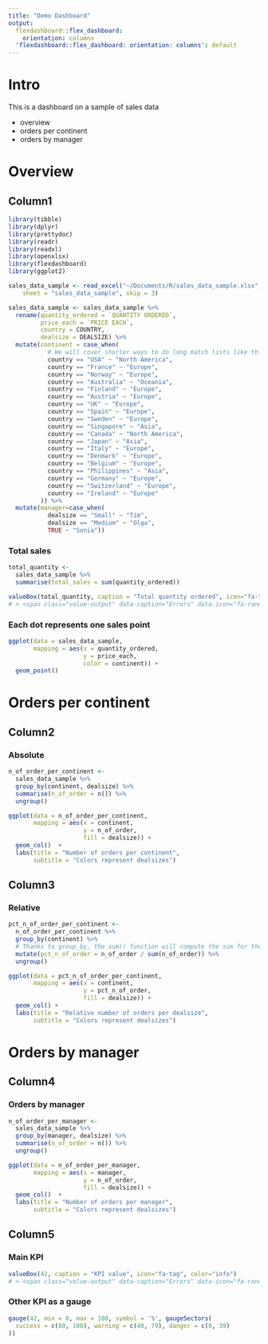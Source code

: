 ```yaml
---
title: "Demo Dashboard"
output:
  flexdashboard::flex_dashboard:
    orientation: columns
  'flexdashboard::flex_dashboard: orientation: columns': default
---
```


# Intro{.sidebar}

This is a dashboard on a sample of sales data

- overview
- orders per continent
- orders by manager

# Overview 

## Column1


```r
library(tibble)
library(dplyr)
library(prettydoc)
library(readr)
library(readxl)
library(openxlsx)
library(flexdashboard)
library(ggplot2)

sales_data_sample <- read_excel("~/Documents/R/sales_data_sample.xlsx", 
    sheet = "sales_data_sample", skip = 3)

sales_data_sample <- sales_data_sample %>% 
  rename(quantity_ordered = `QUANTITY ORDERED`,
         price_each = `PRICE EACH`,
         country = COUNTRY,
         dealsize = DEALSIZE) %>% 
  mutate(continent = case_when(
           # We will cover shorter ways to do long match lists like this later
           country == "USA" ~ "North America",
           country == "France" ~ "Europe",
           country == "Norway" ~ "Europe",
           country == "Australia" ~ "Oceania",
           country == "Finland" ~ "Europe",
           country == "Austria" ~ "Europe",
           country == "UK" ~ "Europe", 
           country == "Spain" ~ "Europe",
           country == "Sweden" ~ "Europe",
           country == "Singapore" ~ "Asia",
           country == "Canada" ~ "North America",
           country == "Japan" ~ "Asia",
           country == "Italy" ~ "Europe",
           country == "Denmark" ~ "Europe",
           country == "Belgium" ~ "Europe",
           country == "Philippines" ~ "Asia",
           country == "Germany" ~ "Europe",
           country == "Switzerland" ~ "Europe",
           country == "Ireland" ~ "Europe"
         )) %>% 
  mutate(manager=case_when(
           dealsize == "Small" ~ "Tim",
           dealsize == "Medium" ~ "Olga",
           TRUE ~ "Sonia"))
```

### Total sales {.value-box}

```r
total_quantity <- 
  sales_data_sample %>% 
  summarise(total_sales = sum(quantity_ordered))

valueBox(total_quantity, caption = "Total quantity ordered", icon="fa-tag", color="info")
# > <span class="value-output" data-caption="Errors" data-icon="fa-random" data-color-accent="info">42</span>
```
### Each dot represents one sales point

```r
ggplot(data = sales_data_sample,
       mapping = aes(x = quantity_ordered, 
                     y = price_each,
                     color = continent)) + 
  geom_point() 
```

# Orders per continent 

## Column2

### Absolute

```r

n_of_order_per_continent <- 
  sales_data_sample %>% 
  group_by(continent, dealsize) %>% 
  summarise(n_of_order = n()) %>% 
  ungroup()

ggplot(data = n_of_order_per_continent,
       mapping = aes(x = continent,
                     y = n_of_order,
                     fill = dealsize)) +
  geom_col()  +
  labs(title = "Number of orders per continent",
       subtitle = "Colors represent dealsizes")
```

## Column3

### Relative

```r
pct_n_of_order_per_continent <- 
  n_of_order_per_continent %>% 
  group_by(continent) %>% 
  # Thanks to group_by, the sum() function will compute the sum for the continent
  mutate(pct_n_of_order = n_of_order / sum(n_of_order)) %>% 
  ungroup()

ggplot(data = pct_n_of_order_per_continent,
       mapping = aes(x = continent, 
                     y = pct_n_of_order,
                     fill = dealsize)) + 
  geom_col() +
  labs(title = "Relative number of orders per dealsize",
       subtitle = "Colors represent dealsizes")
```



# Orders by manager 

## Column4

### Orders by manager

```r

n_of_order_per_manager <- 
  sales_data_sample %>% 
  group_by(manager, dealsize) %>% 
  summarise(n_of_order = n()) %>% 
  ungroup()

ggplot(data = n_of_order_per_manager,
       mapping = aes(x = manager,
                     y = n_of_order,
                     fill = dealsize)) +
  geom_col()  +
  labs(title = "Number of orders per manager",
       subtitle = "Colors represent dealsizes")
```

## Column5

### Main KPI {.value-box}

```r
valueBox(42, caption = "KPI value", icon="fa-tag", color="info")
# > <span class="value-output" data-caption="Errors" data-icon="fa-random" data-color-accent="info">42</span>
```

### Other KPI as a gauge

```r
gauge(42, min = 0, max = 100, symbol = '%', gaugeSectors(
  success = c(80, 100), warning = c(40, 79), danger = c(0, 39)
))
```

